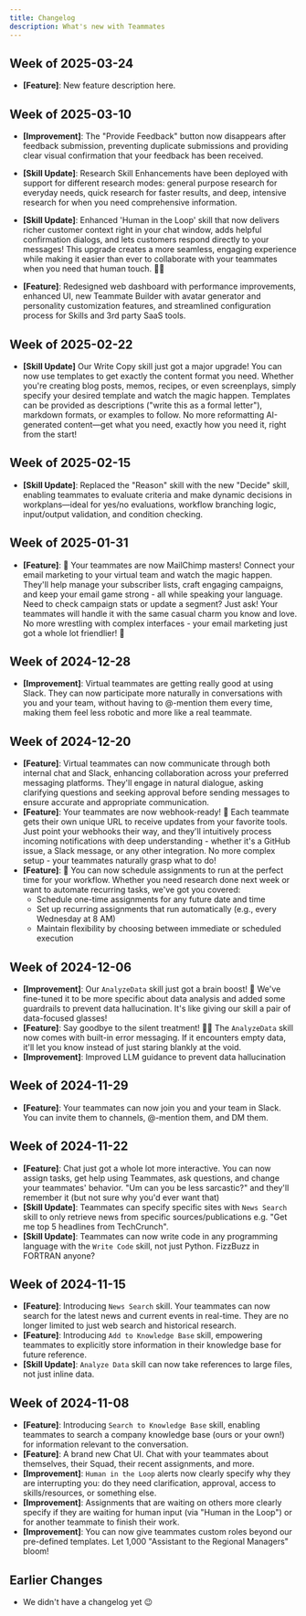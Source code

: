 ```yaml
---
title: Changelog
description: What's new with Teammates
---
```


## Week of 2025-03-24

- **[Feature]**: New feature description here.

## Week of 2025-03-10

- **[Improvement]**: The "Provide Feedback" button now disappears after feedback submission, preventing duplicate submissions and providing clear visual confirmation that your feedback has been received.

- **[Skill Update]**: Research Skill Enhancements have been deployed with support for different research modes: general purpose research for everyday needs, quick research for faster results, and deep, intensive research for when you need comprehensive information.

- **[Skill Update]**: Enhanced 'Human in the Loop' skill that now delivers richer customer context right in your chat window, adds helpful confirmation dialogs, and lets customers respond directly to your messages! This upgrade creates a more seamless, engaging experience while making it easier than ever to collaborate with your teammates when you need that human touch. 🤝💬

- **[Feature]**: Redesigned web dashboard with performance improvements, enhanced UI, new Teammate Builder with avatar generator and personality customization features, and streamlined configuration process for Skills and 3rd party SaaS tools.

## Week of 2025-02-22

- **[Skill Update]** Our Write Copy skill just got a major upgrade! You can now use templates to get exactly the content format you need. Whether you're creating blog posts, memos, recipes, or even screenplays, simply specify your desired template and watch the magic happen. Templates can be provided as descriptions ("write this as a formal letter"), markdown formats, or examples to follow. No more reformatting AI-generated content—get what you need, exactly how you need it, right from the start!

## Week of 2025-02-15

- **[Skill Update]**: Replaced the "Reason" skill with the new "Decide" skill, enabling teammates to evaluate criteria and make dynamic decisions in workplans—ideal for yes/no evaluations, workflow branching logic, input/output validation, and condition checking.

## Week of 2025-01-31

- **[Feature]**: 📧 Your teammates are now MailChimp masters! Connect your email marketing to your virtual team and watch the magic happen. They'll help manage your subscriber lists, craft engaging campaigns, and keep your email game strong - all while speaking your language. Need to check campaign stats or update a segment? Just ask! Your teammates will handle it with the same casual charm you know and love. No more wrestling with complex interfaces - your email marketing just got a whole lot friendlier! 🎯

## Week of 2024-12-28

- **[Improvement]**: Virtual teammates are getting really good at using Slack. They can now participate more naturally in conversations with you and your team, without having to @-mention them every time, making them feel less robotic and more like a real teammate.

## Week of 2024-12-20

- **[Feature]**: Virtual teammates can now communicate through both internal chat and Slack, enhancing collaboration across your preferred messaging platforms. They'll engage in natural dialogue, asking clarifying questions and seeking approval before sending messages to ensure accurate and appropriate communication.
- **[Feature]**: Your teammates are now webhook-ready! 🎯 Each teammate gets their own unique URL to receive updates from your favorite tools. Just point your webhooks their way, and they'll intuitively process incoming notifications with deep understanding - whether it's a GitHub issue, a Slack message, or any other integration. No more complex setup - your teammates naturally grasp what to do!
- **[Feature]**: 📅 You can now schedule assignments to run at the perfect time for your workflow. Whether you need research done next week or want to automate recurring tasks, we've got you covered:
  - Schedule one-time assignments for any future date and time
  - Set up recurring assignments that run automatically (e.g., every Wednesday at 8 AM)
  - Maintain flexibility by choosing between immediate or scheduled execution

## Week of 2024-12-06
- **[Improvement]**: Our `AnalyzeData` skill just got a brain boost! 🧠 We've fine-tuned it to be more specific about data analysis and added some guardrails to prevent data hallucination. It's like giving our skill a pair of data-focused glasses!
- **[Feature]**: Say goodbye to the silent treatment! 🙅‍♂️ The `AnalyzeData` skill now comes with built-in error messaging. If it encounters empty data, it'll let you know instead of just staring blankly at the void.
- **[Improvement]**: Improved LLM guidance to prevent data hallucination

## Week of 2024-11-29
- **[Feature]**: Your teammates can now join you and your team in Slack. You can invite them to channels, @-mention them, and DM them.

## Week of 2024-11-22
- **[Feature]**: Chat just got a whole lot more interactive. You can now assign tasks, get help using Teammates, ask questions, and change your teammates' behavior. "Um can you be less sarcastic?" and they'll remember it (but not sure why you'd ever want that)
- **[Skill Update]**: Teammates can specify specific sites with `News Search` skill to only retrieve news from specific sources/publications e.g. "Get me top 5 headlines from TechCrunch".
- **[Skill Update]**: Teammates can now write code in any programming language with the `Write Code` skill, not just Python. FizzBuzz in FORTRAN anyone?

## Week of 2024-11-15
- **[Feature]**: Introducing `News Search` skill. Your teammates can now search for the latest news and current events in real-time. They are no longer limited to just web search and historical research.
- **[Feature]**: Introducing `Add to Knowledge Base` skill, empowering teammates to explicitly store information in their knowledge base for future reference.
- **[Skill Update]**: `Analyze Data` skill can now take references to large files, not just inline data.

## Week of 2024-11-08
- **[Feature]**: Introducing `Search to Knowledge Base` skill, enabling teammates to search a company knowledge base (ours or your own!) for information relevant to the conversation.
- **[Feature]**: A brand new Chat UI. Chat with your teammates about themselves, their Squad, their recent assignments, and more.
- **[Improvement]**: `Human in the Loop` alerts now clearly specify why they are interrupting you: do they need clarification, approval, access to skills/resources, or something else.
- **[Improvement]**: Assignments that are waiting on others more clearly specify if they are waiting for human input (via "Human in the Loop") or for another teammate to finish their work.
- **[Improvement]**: You can now give teammates custom roles beyond our pre-defined templates. Let 1,000 "Assistant to the Regional Managers" bloom!

## Earlier Changes
- We didn't have a changelog yet 😉